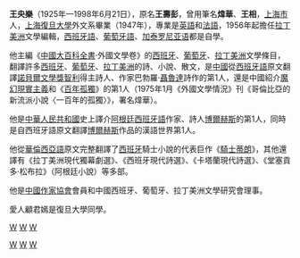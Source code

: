 '''王央樂'''（1925年—1998年6月21日），原名'''王壽彭'''，曾用筆名'''煒華'''、'''王相'''，[[上海市|上海市]]人，[[上海|上海]][[復旦大學|復旦大學]]外文系畢業（1947年），專業是[[英語|英語]]和[[法語|法語]]，1956年起擔任[[拉丁美洲|拉丁美洲]]文學編輯，[[西班牙語|西班牙語]]、[[葡萄牙語|葡萄牙語]]、[[加泰罗尼亚语|加泰罗尼亚语]]都是自學。

他主編《[[中國大百科全書|中國大百科全書]]·外國文學卷》的[[西班牙|西班牙]]、[[葡萄牙|葡萄牙]]、[[拉丁美洲|拉丁美洲]]文學條目，翻譯許多[[西班牙|西班牙]]、[[葡萄牙|葡萄牙]]、[[拉丁美洲|拉丁美洲]]的詩、小說、散文，是[[中國|中國]]從[[西班牙語|西班牙語]]原文翻譯[[諾貝爾文學獎|諾貝爾文學獎]][[智利|智利]]得主詩人、作家巴勃羅·[[巴勃罗·聂鲁达|聶魯達]]詩作的第1人，還是中國紹介[[魔幻現實主義|魔幻現實主義]]和《[[百年孤獨|百年孤獨]]》的第1人（1975年1月《外國文學情況》刊《哥倫比亞的新流派小說〈一百年的孤獨〉》，署名煒華）。

他是[[中華人民共和國|中華人民共和國]]史上譯介[[阿根廷|阿根廷]][[西班牙語|西班牙語]]作家、詩人[[博爾赫斯|博爾赫斯]]的第1人，同時是自西班牙語原文翻譯[[博爾赫斯|博爾赫斯]]作品的漢語世界第1人。

他從[[華倫西亞語|華倫西亞語]]原文完整翻譯了[[西班牙|西班牙]]騎士小說的代表巨作《[[騎士蒂朗|騎士蒂朗]]》，其他還譯有《拉丁美洲現代獨幕劇選》、《西班牙現代詩選》、《卡塔蘭現代詩選》、《堂塞貢多·松布拉》（阿根廷小說）等多部。

他是[[中國作家協會|中國作家協會]]會員和中國西班牙、葡萄牙、拉丁美洲文學研究會理事。

愛人顧君嫣是復旦大學同學。

[[Category:中国翻译家|W]]
[[Category:中国作家|W]]
[[Category:复旦大学校友|W]]
[[category:上海人|W]]
[[category:1925年出生|W]]
[[category:1998年逝世|W]]